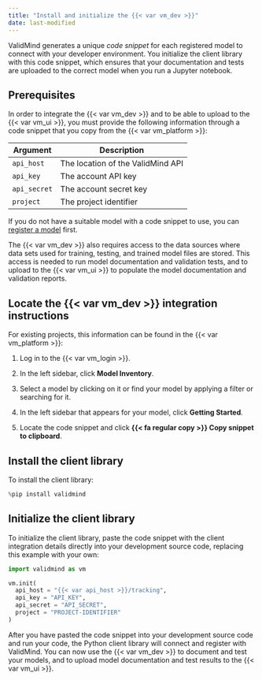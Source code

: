 ```yaml
---
title: "Install and initialize the {{< var vm_dev >}}"
date: last-modified
---
```


ValidMind generates a unique _code snippet_ for each registered model to connect with your developer environment. You initialize the client library with this code snippet, which ensures that your documentation and tests are uploaded to the correct model when you run a Jupyter notebook.

## Prerequisites

In order to integrate the {{< var vm_dev >}} and to be able to upload to the {{< var vm_ui >}}, you must provide the following information through a code snippet that you copy from the {{< var vm_platform >}}:

| Argument      | Description                        |
|---------------|------------------------------------|
| `api_host`    | The location of the ValidMind API  |
| `api_key`     | The account API key                |
| `api_secret`  | The account secret key             |
| `project`     | The project identifier             |

If you do not have a suitable model with a code snippet to use, you can [register a model](register-models-in-model-inventory.qmd) first. 

The {{< var vm_dev >}} also requires access to the data sources where data sets used for training, testing, and trained model files are stored. This access is needed to run model documentation and validation tests, and to upload to the {{< var vm_ui >}} to populate the model documentation and validation reports.

## Locate the {{< var vm_dev >}} integration instructions

For existing projects, this information can be found in the {{< var vm_platform >}}:

1. Log in to the {{< var vm_login >}}.

2. In the left sidebar, click **Model Inventory**.

3. Select a model by clicking on it or find your model by applying a filter or searching for it.

4. In the left sidebar that appears for your model, click **Getting Started**.

5. Locate the code snippet and click **{{< fa regular copy >}} Copy snippet to clipboard**. 

## Install the client library

To install the client library:

```python
%pip install validmind
```

## Initialize the client library

To initialize the client library, paste the code snippet with the client integration details directly into your development source code, replacing this example with your own:

```python
import validmind as vm

vm.init(
  api_host = "{{< var api_host >}}/tracking",
  api_key = "API_KEY",
  api_secret = "API_SECRET",
  project = "PROJECT-IDENTIFIER"
)
```

After you have pasted the code snippet into your development source code and run your code, the Python client library will connect and register with ValidMind. You can now use the {{< var vm_dev >}} to document and test your models, and to upload model documentation and test results to the {{< var vm_ui >}}.